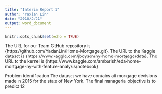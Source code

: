 ```yaml
---
title: "Interim Report 1"
author: "Yaxian Lin"
date: "2018/2/21"
output: word_document
---
```


```r
knitr::opts_chunk$set(echo = TRUE)
```
The URL for our Team GitHub repository is {https://github.com/YaxianLin/Home-Mortgage.git}. 
The URL to the Kaggle dataset is {https://www.kaggle.com/jboysen/ny-home-mortgage/data}.
The URL to the kernel is {https://www.kaggle.com/ambarish/eda-home-mortgage-ny-with-feature-analysis/notebook}


Problem Identification
The dataset we have contains all mortgage decisions made in 2015 for the state of New York. The final managerial objective is to predict 12

